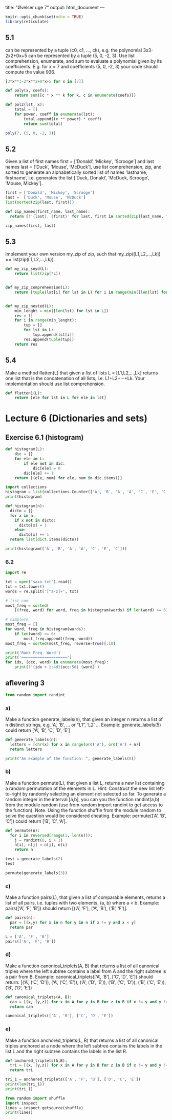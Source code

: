 title: "Øvelser uge 7"
output: html_document
---

```r
knitr::opts_chunk$set(echo = TRUE)
library(reticulate)
```

## 5.1

can be represented by a tuple (c0, c1, ..., ck), e.g. the polynomial 3x3-2x2+0x+5 can be represented by a tuple (5, 0, -2, 3). Use list comprehension, enumerate, and sum to evaluate a polynomial given by its coefficients. E.g. for x = 7 and coefficients (5, 0, -2, 3) your code should compute the value 936.

```python
[3*x**3-2*x**2+0*x+5 for x in [7]]
```

```python
def poly(x, coefs):
    return sum([c * x ** k for k, c in enumerate(coefs)])

def pol2(lst, x):
    total = []
    for power, coeff in enumerate(lst):
        total.append((x ** power) * coeff)
        return sum(total)
```

```r
poly(7, (5, 0, -2, 3))
```


## 5.2

Given a list of first names first = ['Donald', 'Mickey', 'Scrooge'] and last names last = ['Duck', 'Mouse', 'McDuck'], use list comprehension, zip, and sorted to generate an alphabetically sorted list of names 'lastname, firstname', i.e. generates the list ['Duck, Donald', 'McDuck, Scrooge', 'Mouse, Mickey'].

```python
first = ['Donald', 'Mickey', 'Scrooge']
last =  ['Duck', 'Mouse', 'McDuck']
list(sorted(zip(last, first)))
```

```python
def zip_names(first_name, last_name):
  return [f'{last}, {first}' for last, first in sorted(zip(last_name, first_name))]

zip_names(first, last)
```

## 5.3

Implement your own version my_zip of zip, such that my_zip([L1,L2,...,Lk]) == list(zip(L1,L2,...,Lk)).

```python
def my_zip_snyd(L):
    return list(zip(*L))


def my_zip_comprehension(L):
    return [tuple(lst[i] for lst in L) for i in range(min([len(lst) for lst in L]))]


def my_zip_nested(L):
    min_lenght = min([len(lst) for lst in L])
    res = []
    for i in range(min_lenght):
        tup = []
        for lst in L:
            tup.append(lst[i])
        res.append(tuple(tup))
    return res
```

## 5.4

Make a method flatten(L) that given a list of lists L = [L1,L2,...,Lk] returns one list that is the concatenation of all lists, i.e. L1+L2+···+Lk. Your implementation should use list comprehension.

```python
def flatten1(L):
    return [ele for lst in L for ele in lst]
```


# Lecture 6 (Dictionaries and sets)

## Exercise 6.1 (histogram)

```python
def histogram(L):
    dic = {}
    for ele in L:
        if ele not in dic:
            dic[ele] = 0
        dic[ele] += 1
    return [(ele, num) for ele, num in dic.items()]
```


```python
import collections
histogram = list(collections.Counter(['A', 'B', 'A', 'A', 'C', 'E', 'C']).items())
print(histogram)
```

```python
def histogram(n):
  dicto = {}
  for x in n:
    if x not in dicto:
      dicto[x] = 1
    else:
      dicto[x] += 1
  return list(dict.items(dicto))

print(histogram(['A', 'B', 'A', 'A', 'C', 'E', 'C']))
```

### 6.2

```python
import re

txt = open("saxo.txt").read()
txt = txt.lower()
words = re.split('[^a-z]+', txt)

# list_com
most_freq = sorted(
    [(freq, word) for word, freq in histogram(words) if len(word) >= 6], reverse=True)[:10]
```

```python
# simplere
most_freq = []
for word, freq in histogram(words):
    if len(word) >= 6:
        most_freq.append((freq, word))
most_freq = sorted(most_freq, reverse=True)[:10]

print('Rank Freq. Word')
print('====================')
for idx, (occ, word) in enumerate(most_freq):
    print(f'{idx + 1:4d}{occ:5d} {word}')
```


## aflevering 3

```python
from random import randint
```

### a)

Make a function generate_labels(n), that given an integer n returns a list of n distinct strings, e.g. 'A', 'B', ... or "L1", 'L2' ...
Example: generate_labels(5) could return ['A', 'B', 'C', 'D', 'E']


```python
def generate_labels(n):
  letters = [chr(x) for x in range(ord('A'), ord('A') + n)]
  return letters

print("An example of the function: ", generate_labels(8))
```

### b)

Make a function permute(L), that given a list L, returns a new list containing a random permutation of the elements in L.
Hint: Construct the new list left-to-right by randomly selecting an element not selected so far. To generate a random integer in the interval [a,b], you can you the function randint(a,b) from the module random (use from random import randint to get access to the function).
Note. Using the function shuffle from the module random to solve the question would be considered cheating.
Example: permute(['A', 'B', 'C']) could return ['B', 'C', 'A'].

```python
def permute(n):
  for i in reversed(range(1, len(n))): 
    j = randint(0, i + 1)  
    n[i], n[j] = n[j], n[i]
    return n
```


```python
test = generate_labels(2)
test
```

```python
permute(generate_labels(3))
```


### c)

Make a function pairs(L), that given a list of comparable elements, returns a list of all pairs, i.e. tuples with two elements, (a, b) where a < b.
Example: pairs(['A', 'F', 'B']) should return [('A', 'F'), ('A', 'B'), ('B', 'F')].

```python
def pairs(n):
  par = [(x,y) for x in n for y in n if x != y and x < y]
  return par 
```

```python
L = ['A', 'F', 'B']
pairs(['A', 'F', 'B'])
```

### d)

Make a function canonical_triplets(A, B) that returns a list of all canonical triples where the left subtree contains a label from A and the right subtree is a pair from B.
Example: canonical_triplets(['A', 'B'], ['C', 'D', 'E']) should return:
[('A', ('C', 'D')), ('A', ('C', 'E')), ('A', ('D', 'E')), ('B', ('C', 'D')), ('B', ('C', 'E')), ('B', ('D', 'E'))


```python
def canonical_triplets(A, B):
  can = [(x, (y,z)) for x in A for y in B for z in B if x != y and y != z and z != x and y < z]
  return can
```

```python
canonical_triplets(['A', 'B'], ['C', 'D', 'E'])
```

### e) 

Make a function anchored_triplets(L, R) that returns a list of all canonical triples anchored at a node where the left subtree contains the labels in the list L and the right subtree contains the labels in the list R.

```python
def anchored_triplets(A,B):
  tri = [(x, (y,z)) for x in A for y in B for z in B if x != y and y != z and z != x]
  return tri
```

```python
tri_1 = anchored_triplets(['A', 'F', 'B'], ['D', 'C', 'E'])
print(len(tri_1))
print(tri_1)
```

```python
from random import shuffle
import inspect
lines = inspect.getsource(shuffle)
print(lines)
```
